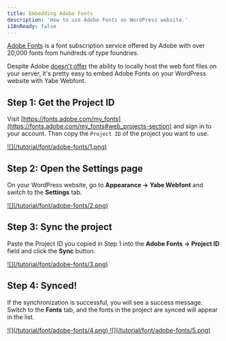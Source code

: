 ```yaml
---
title: Embedding Adobe Fonts
description: 'How to use Adobe Fonts on WordPress website.'
i18nReady: false
---
```


[Adobe Fonts](https://fonts.adobe.com) is a font subscription service offered by Adobe with over 20,000 fonts from hundreds of type foundries.

Despite Adobe [doesn't offer](https://helpx.adobe.com/fonts/using/font-licensing.html#web-host) the ability to locally host the web font files on your server, it's pretty easy to embed Adobe Fonts on your WordPress website with Yabe Webfont.

## Step 1: Get the Project ID

Visit [https://fonts.adobe.com/my_fonts](https://fonts.adobe.com/my_fonts#web_projects-section) and sign in to your account. Then copy the `Project ID` of the project you want to use.

<a data-fslightbox href="/tutorial/font/adobe-fonts/1.png">
![](/tutorial/font/adobe-fonts/1.png)
</a>

## Step 2: Open the Settings page

On your WordPress website, go to **Appearance → Yabe Webfont** and switch to the **Settings** tab.

<a data-fslightbox href="/tutorial/font/adobe-fonts/2.png">
![](/tutorial/font/adobe-fonts/2.png)
</a>

## Step 3: Sync the project

Paste the Project ID you copied in Step 1 into the **Adobe Fonts → Project ID** field and click the **Sync** button.

<a data-fslightbox href="/tutorial/font/adobe-fonts/3.png">
![](/tutorial/font/adobe-fonts/3.png)
</a>

## Step 4: Synced!

If the synchronization is successful, you will see a success message.
Switch to the **Fonts** tab, and the fonts in the project are synced will appear in the list.

<a data-fslightbox href="/tutorial/font/adobe-fonts/4.png">
![](/tutorial/font/adobe-fonts/4.png)
</a>

<a data-fslightbox href="/tutorial/font/adobe-fonts/5.png">
![](/tutorial/font/adobe-fonts/5.png)
</a>